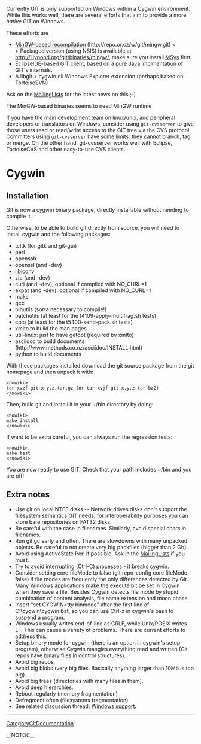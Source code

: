 Currently GIT is only supported on Windows within a Cygwin environment. While this works well, there are several efforts that aim to provide a more <i>native</i> GIT on Windows.

These efforts are

* [http://repo.or.cz/w/git/mingw.git MinGW-based recompilation] (http://repo.or.cz/w/git/mingw.git) <<BR>> Packaged version (using NSIS) is available at http://lilypond.org/git/binaries/mingw/, make sure you install [http://www.mingw.org/msys.shtml MSys] first.
* EclipseIDE-based GIT client, based on a pure Java implmentation of GIT's internals.
* A libgit + cygwin.dll Windows Explorer extension (perhaps based on TortoiseSVN)
Ask on the [[MailingLists]] for the latest news on this ;-)

The MinGW-based binaries seems to need MinGW runtime

If you have the main development team on linux/unix, and peripheral developers or translators on Windows, consider using <code><nowiki>git-cvsserver</nowiki></code> to give those users read or read/write access to the GIT tree via the CVS protocol. Committers using <code><nowiki>git-cvsserver</nowiki></code> have some limits: they cannot branch, tag or merge. On the other hand, git-cvsserver works well with Eclipse, TortoiseCVS and other easy-to-use CVS clients.

= Cygwin =
== Installation ==
Git is now a cygwin binary package, directly installable without needing to compile it.

Otherwise, to be able to build git directly from source, you will need to install cygwin and the following packages:

* tcltk (for gitk and git-gui)
* perl
* openssh
* openssl (and -dev)
* libiconv
* zip (and -dev)
* curl (and -dev), optional if compiled with NO_CURL=1
* expat (and -dev), optional if compiled with NO_CURL=1
* make
* gcc
* binutils (sorta necessary to compile!)
* patchutils (at least for the t4109-apply-multifrag.sh tests)
* cpio (at least for the t5400-send-pack.sh tests)
* xmlto to build the man pages
* util-linux: just to have getopt (required by xmlto)
* asciidoc to build documents (http://www.methods.co.nz/asciidoc/INSTALL.html)
* python to build documents
With these packages installed download the git source package from the git homepage and then unpack it with:

<pre><nowiki>
tar xvzf git-x.y.z.tar.gz (or tar xvjf git-x.y.z.tar.bz2)
</nowiki></pre>
Then, build git and install it in your ~/bin directory by doing:

<pre><nowiki>
make install
</nowiki></pre>
If want to be extra careful, you can always run the regression tests:

<pre><nowiki>
make test
</nowiki></pre>
You are now ready to use GIT. Check that your path includes ~/bin and you are off!

== Extra notes ==
* Use git on local NTFS disks -- Network drives disks don't support the filesystem semantics GIT needs; for interoperability purposes you can store bare repositories on FAT32 disks.
* Be careful with the case in filenames. Similarly, avoid special chars in filenames.
* Run git gc early and often. There are slowdowns with many unpacked objects. Be careful to not create very big packfiles (bigger than 2 Gb).
* Avoid using ActiveState Perl if possible. Ask in the [[MailingLists]] if you must.
* Try to avoid interrupting (Ctrl-C) processes - it breaks cygwin.
* Consider setting core.fileMode to false (git repo-config core.fileMode false) if file modes are frequently the only differences detected by Git. Many Windows applications make the execute bit be set in Cygwin when they save a file. Besides Cygwin detects file mode by stupid combination of content analysis, file name extension and moon phase.
* Insert "set CYGWIN=tty binmode" after the first line of C:\cygwin\cygwin.bat, so you can use Ctrl-z in cygwin's bash to suspend a program.
* Windows usually writes end-of-line as CRLF, while Unix/POSIX writes LF. This can cause a variety of problems. There are current efforts to address this.
* Setup binary mode for cygwin (there is an option in cygwin's setup program), otherwise Cygwin mangles everything read and written (Git repos have binary files in control structures).
* Avoid big repos.
* Avoid big blobs (very big files. Basically anything larger than 10Mb is too big).
* Avoid big trees (directories with many files in them).
* Avoid deep hierarchies.
* Reboot regularly (memory fragmentation)
* Defragment often (filesystems fragmentation)
* See related discussion thread: [http://thread.gmane.org/gmane.comp.version-control.git/53680 Windows support].
----
[[CategoryGitDocumentation]]

__NOTOC__
